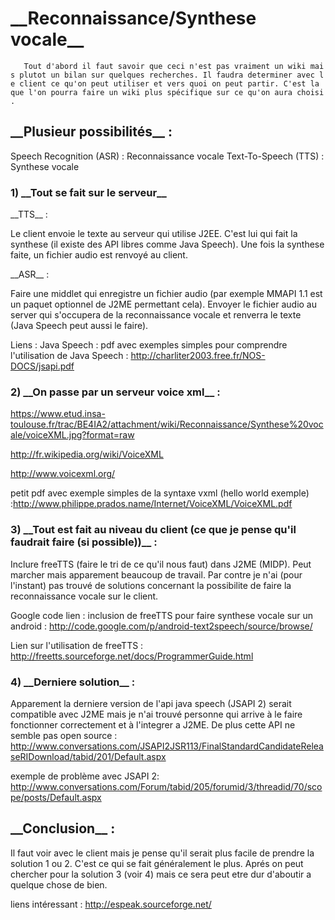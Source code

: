 = __'''Reconnaissance/Synthese vocale '''__ =

    Tout d'abord il faut savoir que ceci n'est pas vraiment un wiki mais plutot un bilan sur quelques recherches. Il faudra determiner avec le client ce qu'on peut utiliser et vers quoi on peut partir. C'est la que l'on pourra faire un wiki plus spécifique sur ce qu'on aura choisi.

== __Plusieur possibilités__ : ==

Speech Recognition (ASR) : Reconnaissance vocale 
Text-To-Speech (TTS) : Synthese vocale

=== 1) __Tout se fait sur le serveur__ ===

__TTS__ :

Le client envoie le texte au serveur qui utilise J2EE. C'est lui qui fait la synthese (il existe des API libres comme Java Speech). Une fois la synthese faite, un fichier audio est renvoyé au client.

__ASR__ :

Faire une middlet qui enregistre un fichier audio (par exemple MMAPI 1.1 est un paquet optionnel de J2ME permettant cela). Envoyer le fichier audio au server qui s'occupera de la reconnaissance vocale et renverra le texte (Java Speech peut aussi le faire).

Liens : Java Speech : pdf avec exemples simples pour comprendre l'utilisation de Java Speech :  http://charliter2003.free.fr/NOS-DOCS/jsapi.pdf  


=== 2) __On passe par un serveur voice xml__ : ===

https://www.etud.insa-toulouse.fr/trac/BE4IA2/attachment/wiki/Reconnaissance/Synthese%20vocale/voiceXML.jpg?format=raw 

http://fr.wikipedia.org/wiki/VoiceXML 

http://www.voicexml.org/ 

petit pdf avec exemple simples de la syntaxe vxml (hello world exemple) :http://www.philippe.prados.name/Internet/VoiceXML/VoiceXML.pdf  


=== 3) __Tout est fait au niveau du client (ce que je pense qu'il faudrait faire (si possible))__ : ===

Inclure freeTTS (faire le tri de ce qu'il nous faut) dans J2ME (MIDP). 
Peut marcher mais apparement beaucoup de travail. 
Par contre je n'ai (pour l'instant) pas trouvé de solutions concernant la possibilite de faire la reconnaissance vocale sur le client.

Google code lien : inclusion de freeTTS pour faire synthese vocale sur un android : 
http://code.google.com/p/android-text2speech/source/browse/

Lien sur l'utilisation de freeTTS : http://freetts.sourceforge.net/docs/ProgrammerGuide.html  


=== 4) __Derniere solution__ : ===

Apparement la derniere version de l'api java speech (JSAPI 2) serait compatible avec J2ME mais je n'ai trouvé personne qui arrive à le faire fonctionner correctement et à l'integrer a J2ME. 
De plus cette API ne semble pas open source : http://www.conversations.com/JSAPI2JSR113/FinalStandardCandidateReleaseRIDownload/tabid/201/Default.aspx

exemple de problème avec JSAPI 2: http://www.conversations.com/Forum/tabid/205/forumid/3/threadid/70/scope/posts/Default.aspx  


== __Conclusion__ : ==

Il faut voir avec le client mais je pense qu'il serait plus facile de prendre la solution 1 ou 2. C'est ce qui se fait généralement le plus.
Aprés on peut chercher pour la solution 3 (voir 4) mais ce sera peut etre dur d'aboutir a quelque chose de bien. 

liens intéressant : http://espeak.sourceforge.net/

 